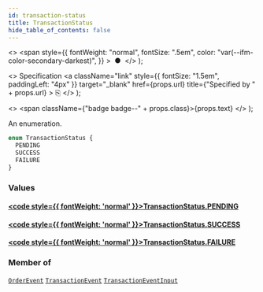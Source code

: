 ```yaml
---
id: transaction-status
title: TransactionStatus
hide_table_of_contents: false
---
```


  <>
    <span
      style={{
        fontWeight: "normal",
        fontSize: ".5em",
        color: "var(--ifm-color-secondary-darkest)",
      }}
    >
      &nbsp;●&nbsp;
    </span>
  </>
);

  <>
    Specification
    <a
      className="link"
      style={{ fontSize: "1.5em", paddingLeft: "4px" }}
      target="\_blank"
      href={props.url}
      title={"Specified by " + props.url}
    >
      ⎘
    </a>
  </>
);

  <>
    <span className={"badge badge--" + props.class}>{props.text}</span>
  </>
);

An enumeration.

```graphql
enum TransactionStatus {
  PENDING
  SUCCESS
  FAILURE
}
```

### Values

#### [<code style={{ fontWeight: 'normal' }}>TransactionStatus.<b>PENDING</b></code>](#)

>

#### [<code style={{ fontWeight: 'normal' }}>TransactionStatus.<b>SUCCESS</b></code>](#)

>

#### [<code style={{ fontWeight: 'normal' }}>TransactionStatus.<b>FAILURE</b></code>](#)

>

### Member of

[`OrderEvent`](../../api-reference/objects/order-event) <Badge class="secondary" text="object"/><Bullet />[`TransactionEvent`](../../api-reference/objects/transaction-event) <Badge class="secondary" text="object"/><Bullet />[`TransactionEventInput`](../../api-reference/inputs/transaction-event-input) <Badge class="secondary" text="input"/>
